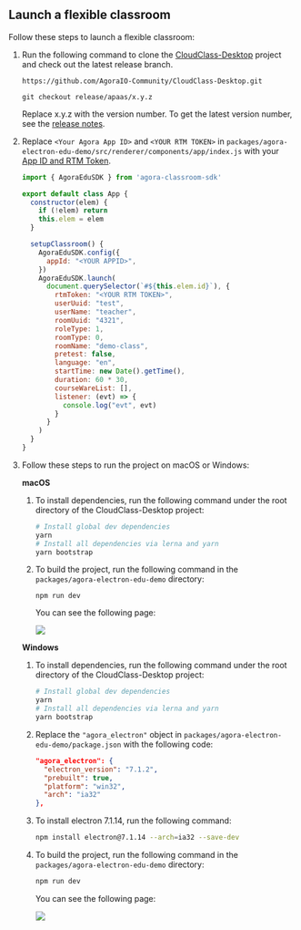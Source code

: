 <PlatformWrapper platform="electron">

## Launch a flexible classroom

Follow these steps to launch a flexible classroom:

1. Run the following command to clone the  [CloudClass-Desktop](https://github.com/AgoraIO-Community/CloudClass-Desktop) project and check out the latest release branch.

   ```
   https://github.com/AgoraIO-Community/CloudClass-Desktop.git
   ```

   ```
   git checkout release/apaas/x.y.z
   ```

   <div class="alert info">Replace x.y.z with the version number. To get the latest version number, see the <a href="/en/agora-class/release_agora_class_web?platform=Web">release notes</a>.</div>

2. Replace `<Your Agora App ID>` and `<YOUR RTM TOKEN>` in `packages/agora-electron-edu-demo/src/renderer/components/app/index.js` with your [App ID and RTM Token](#prerequisites).

   ```javascript
   import { AgoraEduSDK } from 'agora-classroom-sdk'

   export default class App {
     constructor(elem) {
       if (!elem) return
       this.elem = elem
     }

     setupClassroom() {
       AgoraEduSDK.config({
         appId: "<YOUR APPID>",
       })
       AgoraEduSDK.launch(
         document.querySelector(`#${this.elem.id}`), {
           rtmToken: "<YOUR RTM TOKEN>",
           userUuid: "test",
           userName: "teacher",
           roomUuid: "4321",
           roleType: 1,
           roomType: 0,
           roomName: "demo-class",
           pretest: false,
           language: "en",
           startTime: new Date().getTime(),
           duration: 60 * 30,
           courseWareList: [],
           listener: (evt) => {
             console.log("evt", evt)
           }
         }
       )
     }
   }
   ```

3. Follow these steps to run the project on macOS or Windows:

   **macOS**

   1. To install dependencies, run the following command under the root directory of the CloudClass-Desktop project:

      ```bash
      # Install global dev dependencies
      yarn
      # Install all dependencies via lerna and yarn
      yarn bootstrap
      ```

   2. To build the project, run the following command in the `packages/agora-electron-edu-demo` directory:

      ```
      npm run dev
      ```

      You can see the following page:

      ![](https://web-cdn.agora.io/docs-files/1623404345070)

   **Windows**

   1. To install dependencies, run the following command under the root directory of the CloudClass-Desktop project:

      ```bash
      # Install global dev dependencies
      yarn
      # Install all dependencies via lerna and yarn
      yarn bootstrap
      ```

   2. Replace the `"agora_electron"` object in `packages/agora-electron-edu-demo/package.json` with the following code:

      ```json
      "agora_electron": {
        "electron_version": "7.1.2",
        "prebuilt": true,
        "platform": "win32",
        "arch": "ia32"
      },
      ```

   3. To install electron 7.1.14, run the following command:

      ```bash
      npm install electron@7.1.14 --arch=ia32 --save-dev
      ```

   4. To build the project, run the following command in the `packages/agora-electron-edu-demo` directory:

      ```bash
      npm run dev
      ```

      You can see the following page:

      ![](https://web-cdn.agora.io/docs-files/1623404345070)


</PlatformWrapper>